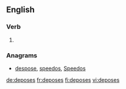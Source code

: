 ==English==

===Verb===
{{head|en}}

# {{en-third-person singular of|depose}}

===Anagrams===
* [[despose]], [[speedos#English|speedos]], [[Speedos#English|Speedos]]

[[de:deposes]]
[[fr:deposes]]
[[fi:deposes]]
[[vi:deposes]]